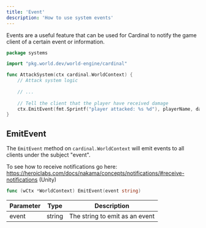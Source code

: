 ```yaml
---
title: 'Event'
description: 'How to use system events'
---
```


Events are a useful feature that can be used for Cardinal to notify the game client of a certain event or information.

```go
package systems

import "pkg.world.dev/world-engine/cardinal"

func AttackSystem(ctx cardinal.WorldContext) {
	// Attack system logic
	
	// ...
	
	// Tell the client that the player have received damage
    ctx.EmitEvent(fmt.Sprintf("player attacked: %s %d"), playerName, damage)
}
```

## EmitEvent

The `EmitEvent` method on `cardinal.WorldContext` will emit events to all clients under the subject "event".

To see how to receive notifications go here: https://heroiclabs.com/docs/nakama/concepts/notifications/#receive-notifications (Unity)

```go
func (wCtx *WorldContext) EmitEvent(event string)
```

| Parameter   | Type                                          | Description                                                                                        |
|-------------|-----------------------------------------------|----------------------------------------------------------------------------------------------------|
| event       | string                                        | The string to emit as an event                                                                     |


